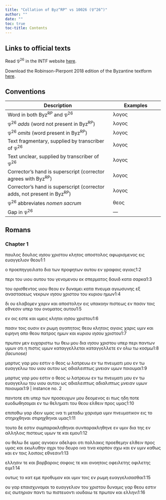 ```yaml
---
title: "Collation of Byz^RP^ vs 10026 (𝔓^26^)"
author: ""
date: ""
toc: true
toc-title: Contents
---
```


::: {.callout-note appearance="minimal" icon="false" collapse="true"}
# Links to official texts

Read 𝔓^26^ in the INTF website [here](https://ntvmr.uni-muenster.de/manuscript-workspace?docID=10026).

Download the Robinson-Pierpont 2018 edition of the Byzantine textform [here](https://web.archive.org/web/20210413060536/https://byzantinetext.com/wp-content/uploads/2021/03/robinson-pierpont-2018-gnt-edition.pdf).


:::


::: {.callout-note appearance="minimal" icon="false" collapse="true"}
# Conventions

| Description                                                              	| Examples                           	|
|--------------------------------------------------------------------------	|------------------------------------	|
| Word in both Byz^RP^ and 𝔓^26^                                   	| λογος                              	|
| 𝔓^26^ *adds* (word not present in Byz^RP^)                       	| [λογος]{.greek-added}            	|
| 𝔓^26^ *omits* (word present in Byz^RP^)                          	| [λογος]{.greek-omitted}          	|
| Text fragmentary, supplied by transcriber of 𝔓^26^               	| [λογος]{.greek-supplied}         	|
| Text unclear, supplied by transcriber of 𝔓^26^                   	| [λογος]{.unclear}                	|
| Corrector's hand is superscript (corrector agrees with Byz^RP^)          	| [λογος]{.corr}                   	|
| Corrector's hand is superscript (corrector adds, not present in Byz^RP^) 	| [[λογος]{.corr}]{.greek-added} 	|
| 𝔓^26^ abbreviates *nomen sacrum*                                 	| [θεος]{.greek-abbr}            	|
| Gap in 𝔓^26^                                                     	| [―]{.gap}                        	|
:::

## Romans

### Chapter 1

[παυλος]{.greek-supplied} [δουλ]{.greek-supplied}[ος]{.unclear} [ιησου]{.greek-abbr} [χριστου]{.greek-abbr} [κλ]{.unclear}ητος α[πο]{.unclear}[στολος]{.greek-supplied} [αφωρι]{.greek-supplied}σμενος [ε]{.unclear}ις ευαγγελι[ον]{.unclear} [θεου]{.greek-abbr}[1:1]{.aside}

[ο]{.greek-supplied} [προε]{.greek-supplied}[π]{.unclear}ηγγειλα[το]{.unclear} δι[α]{.unclear} [των]{.unclear} [προφητων]{.greek-supplied} [α]{.greek-supplied}[υ]{.unclear}τ[ο]{.unclear}υ εν γραφαις α[γιαις]{.greek-supplied}[1:2]{.aside}

[περι]{.greek-supplied} [το]{.greek-supplied}[υ]{.unclear} υιου αυτου του [γε]{.unclear}[νομενου]{.greek-supplied} [εκ]{.greek-supplied} [σ]{.greek-supplied}[π]{.unclear}ερματος [δαυιδ]{.greek-abbr} κατ[α]{.greek-supplied} [σαρκα]{.greek-supplied}[1:3]{.aside}

[του]{.greek-supplied} [ορ]{.greek-supplied}ισθεντος [υιου]{.greek-abbr} [θεου]{.greek-abbr} [εν]{.unclear} [δυναμει]{.greek-supplied} [κατα]{.greek-supplied} [πνευμα]{.greek-abbr} αγιωσυ[ν]{.unclear}ης ε[ξ]{.unclear} [α]{.unclear}[ναστασεως]{.greek-supplied} [ν]{.greek-supplied}[ε]{.unclear}κρων [ιησου]{.greek-abbr} [χριστου]{.greek-abbr} [του]{.unclear} [κυριου]{.greek-abbr} [ημων]{.greek-supplied}[1:4]{.aside}

[δι]{.greek-supplied} [ου]{.greek-supplied} ελαβομε[ν]{.unclear} [χ]{.unclear}[α]{.greek-supplied}[ρι]{.unclear}ν [και]{.greek-supplied} [αποστολην]{.greek-supplied} [εις]{.greek-supplied} [υπ]{.unclear}[ακοην]{.greek-supplied} [πιστε]{.unclear}[ως]{.greek-supplied} [εν]{.greek-supplied} [πασιν]{.greek-supplied} [τοις]{.greek-supplied} [εθνεσιν]{.greek-supplied} [υπ]{.greek-supplied}[ερ]{.unclear} [τ]{.unclear}[ο]{.greek-supplied}[υ]{.unclear} [ονοματος]{.greek-supplied} [αυτου]{.greek-supplied}[1:5]{.aside}

[εν]{.greek-supplied} [οι]{.greek-supplied}[ς]{.unclear} [εστε]{.unclear} [κα]{.unclear}[ι]{.greek-supplied} [υ]{.greek-supplied}[μεις]{.greek-supplied} [κλητοι]{.greek-supplied} [ιησου]{.greek-abbr} [χριστου]{.greek-abbr}[1:6]{.aside}

[πασιν]{.greek-supplied} [τοι]{.greek-supplied}ς [ουσιν]{.unclear} [εν]{.greek-supplied} [ρωμη]{.greek-supplied} [αγαπ]{.greek-supplied}ητοι[ς]{.unclear} [θεου]{.greek-abbr} [κλητοις]{.unclear} [αγιοις]{.greek-supplied} [χαρις]{.greek-supplied} [υ]{.greek-supplied}μιν και ειρην[η]{.unclear} α[πο]{.greek-supplied} [θεου]{.greek-abbr} [πατρος]{.greek-abbr} [ημω]{.greek-supplied}[ν]{.unclear} κ[αι]{.unclear} [κυριου]{.greek-abbr} [ιησου]{.greek-abbr} [χριστου]{.greek-abbr}[1:7]{.aside}

[πρωτον]{.greek-omitted} [μεν]{.greek-omitted} [ευχαριστω]{.greek-omitted} [τ]{.greek-supplied}ω [θεω]{.greek-abbr} μου δ[ι]{.unclear}[α]{.greek-supplied} [ιησου]{.greek-abbr} [χριστου]{.greek-abbr} [υπερ]{.greek-omitted} [[περι]{.greek-supplied}]{.greek-added} [παντων]{.greek-supplied} [υ]{.greek-supplied}[μω]{.unclear}ν [οτ]{.unclear}ι η πιστις [υμων]{.greek-supplied} [καταγγελλεται]{.greek-omitted} [[καταγγελλε]{.greek-supplied}[τ]{.unclear}ε]{.greek-added} εν ολω τ[ω]{.unclear} [κοσμω]{.greek-supplied}[[1:8 *(lacunose)*]{.lacunose}]{.aside}

[μαρτυ]{.greek-supplied}[ς]{.unclear} [γ]{.unclear}αρ [μ]{.unclear}[ο]{.greek-supplied}[υ]{.unclear} [ε]{.unclear}[στιν]{.greek-supplied} [ο]{.greek-supplied} [θεος]{.greek-omitted} [ω]{.greek-omitted} [λατρευω]{.greek-omitted} [εν]{.greek-omitted} [τω]{.greek-omitted} [πνευματι]{.greek-omitted} [μου]{.greek-omitted} [εν]{.greek-omitted} [τω]{.greek-omitted} [ευαγγελιω]{.greek-omitted} [του]{.greek-omitted} [υιου]{.greek-omitted} [αυτου]{.greek-omitted} [ως]{.greek-omitted} [αδιαλειπτως]{.greek-omitted} [μνειαν]{.greek-omitted} [υμων]{.greek-omitted} [ποιουμαι]{.greek-omitted}[1:9]{.aside}

[μαρτυς]{.greek-omitted} [γαρ]{.greek-omitted} [μου]{.greek-omitted} [εστιν]{.greek-omitted} [ο]{.greek-omitted} [θεος]{.greek-omitted} [ω]{.greek-omitted} [λατρευω]{.greek-omitted} [εν]{.greek-omitted} [τω]{.greek-omitted} [πνευματι]{.greek-omitted} [μου]{.greek-omitted} [εν]{.greek-omitted} [τω]{.greek-omitted} [ε]{.greek-supplied}[υαγ]{.unclear}γελ[ιω]{.unclear} [τ]{.unclear}ο[υ]{.unclear} [υιου]{.greek-abbr} [α]{.unclear}[υτου]{.greek-supplied} [ως]{.greek-supplied} [αδιαλειπτως]{.greek-omitted} [[αδια]{.greek-supplied}λ[ιπτ]{.unclear}ως]{.greek-added} [μ]{.unclear}ν[ε]{.unclear}ιαν [υ]{.unclear}[μων]{.greek-supplied} [ποιουμαι]{.greek-supplied}[1:9 | instance no. 2]{.aside}

[παντ]{.unclear}ο[τε]{.greek-supplied} [επι]{.greek-omitted} [υπ[ε]{.unclear}ρ]{.greek-added} των [προσευχων]{.greek-supplied} [μου]{.greek-supplied} δ[εο]{.unclear}μ[ε]{.unclear}νο[ς]{.unclear} [ει]{.unclear} [πως]{.unclear} [η]{.unclear}[δη]{.greek-supplied} [ποτε]{.greek-supplied} [ευοδω]{.greek-supplied}[θη]{.unclear}σομαι εν τω [θε]{.unclear}[ληματι]{.greek-supplied} [του]{.greek-supplied} [θεου]{.greek-abbr} [ελθειν]{.greek-supplied} προς υμας[1:10]{.aside}

επιπο[θ]{.unclear}[ω]{.greek-supplied} [γαρ]{.greek-supplied} [ιδειν]{.greek-supplied} [υμας]{.greek-supplied} [ι]{.unclear}να τι μεταδ[ω]{.unclear} [χ]{.unclear}αρι[σμα]{.greek-supplied} [υμιν]{.greek-supplied} [πνευματικον]{.greek-abbr} ε[ι]{.unclear}ς το [στηριχθηναι]{.greek-omitted} [στιρηχ[θ]{.unclear}ηνα[ι]{.greek-supplied}]{.greek-added} [υμας]{.greek-supplied}[1:11]{.aside}

[τουτο]{.greek-supplied} [δε]{.greek-supplied} [εστιν]{.greek-supplied} [συμπαρακληθηναι]{.greek-omitted} [συνπαρακλη[θ]{.unclear}ην[ε]{.unclear}]{.greek-added} [εν]{.greek-supplied} [υμιν]{.greek-supplied} [δια]{.greek-supplied} [της]{.greek-supplied} [εν]{.unclear} [αλ]{.unclear}[λ]{.greek-supplied}[η]{.unclear}λοι[ς]{.unclear} πισ[τ]{.unclear}[εως]{.greek-supplied} [υμων]{.greek-supplied} [τε]{.greek-supplied} [και]{.greek-supplied} [εμου]{.greek-supplied}[1:12]{.aside}

ο[υ]{.unclear} [θελω]{.greek-supplied} [δε]{.greek-supplied} [υμας]{.greek-supplied} [αγνοειν]{.greek-supplied} [αδελφοι]{.greek-supplied} [ο]{.greek-supplied}[τι]{.unclear} [πολλακις]{.greek-supplied} [προεθεμην]{.greek-supplied} [ελθειν]{.greek-supplied} [π]{.unclear}[ρ]{.greek-supplied}[ος]{.unclear} [υμ]{.unclear}[ας]{.greek-supplied} [και]{.greek-supplied} [εκωλυθην]{.greek-supplied} [αχρι]{.greek-supplied} [του]{.greek-supplied} [δευ]{.greek-supplied}ρο [ινα]{.unclear} [τι]{.unclear}[να]{.greek-supplied} [καρπον]{.greek-supplied} [σχω]{.greek-supplied} [και]{.greek-supplied} [εν]{.greek-supplied} [υμιν]{.greek-supplied} κα[θ]{.unclear}ω[ς]{.unclear} κ[αι]{.unclear} [εν]{.unclear} [τ]{.greek-supplied}[οις]{.unclear} [λ]{.unclear}[οιποις]{.greek-supplied} [εθνεσιν]{.greek-supplied}[1:13]{.aside}

[ελ]{.greek-supplied}λ[η]{.unclear}σιν τ[ε]{.unclear} και [β]{.unclear}αρ[βα]{.unclear}[ροις]{.greek-supplied} [σοφοις]{.greek-supplied} [τε]{.greek-supplied} [και]{.greek-supplied} [α]{.greek-supplied}[ν]{.unclear}οη[τοις]{.unclear} [οφειλετης]{.greek-omitted} [[οφ]{.unclear}ιλε[τη]{.unclear}[ς]{.greek-supplied}]{.greek-added} [ειμι]{.greek-supplied}[1:14]{.aside}

[ουτως]{.greek-supplied} [το]{.greek-supplied} [κατ]{.greek-supplied} [ε]{.greek-supplied}μ[ε]{.unclear} [προ]{.unclear}[θυμον]{.greek-supplied} [και]{.greek-supplied} [υμιν]{.greek-supplied} [τοις]{.greek-supplied} [εν]{.greek-supplied} [ρωμη]{.greek-supplied} ε[υαγγε]{.unclear}[λισασθαι]{.greek-supplied}[1:15]{.aside}

[ου]{.greek-supplied} [γαρ]{.greek-supplied} [επαισχυνομαι]{.greek-supplied} [το]{.greek-supplied} [ευ]{.unclear}[αγγελι]{.greek-supplied}[ον]{.unclear} [του]{.greek-omitted} [χριστου]{.greek-omitted} δυ[να]{.unclear}[μις]{.greek-supplied} [γαρ]{.greek-supplied} [θεου]{.greek-abbr} [εστιν]{.greek-supplied} [εις]{.greek-supplied} [σωτηριαν]{.greek-omitted} [παντι]{.greek-omitted} [τω]{.greek-omitted} [πιστευοντι]{.greek-omitted} [ιουδαιω]{.greek-omitted} [τε]{.greek-omitted} [πρωτον]{.greek-omitted} [και]{.greek-omitted} [ελληνι]{.greek-omitted}[1:16]{.aside}

